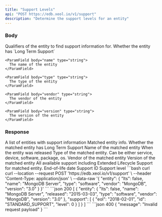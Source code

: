 ```yaml
---
title: "Support Levels"
api: "POST https://edb.xeol.io/v1/support"
description: "Determine the support levels for an entity"
---
```


### Body

<ParamField body="entity" type="object" required>
  Qualifiers of the entity to find support information for.
  <Expandable title="properties">
    <ParamField body="lts" type="boolean">
      Whether the entity has `Long Term Support`
    </ParamField>

    <ParamField body="name" type="string">
      The name of the entity
    </ParamField>

    <ParamField body="type" type="string">
      The type of the entity
    </ParamField>

    <ParamField body="vendor" type="string">
      The vendor of the entity
    </ParamField>

    <ParamField body="version" type="string">
      The version of the entity
    </ParamField>
  </Expandable>
</ParamField>

### Response

<ResponseField name="results" type="object[]">
  A list of entities with support information

  <Expandable title="lifecycle">
    <ResponseField name="entity" type="object">
      Matched entity info.
      <Expandable title="entity">
        <ResponseField name="lts" type="boolean">
          Whether the matched entity has Long Term Support
        </ResponseField>
        <ResponseField name="name" type="string">
          Name of the matched entity
        </ResponseField>
        <ResponseField name="released" type="datetime">
          When the entity was released
        </ResponseField>
        <ResponseField name="type" type="string">
          Type of the matched entity. Can be either service, device, software, package, os.
        </ResponseField>
        <ResponseField name="vendor" type="string">
          Vendor of the matched entity
        </ResponseField>
        <ResponseField name="version" type="string">
          Version of the matched entity
        </ResponseField>
      </Expandable>
    </ResponseField>
    <ResponseField name="support" type="object[]">
      All available support including Extended Lifecycle Support for matched entity.
      <Expandable title="support">
        <ResponseField name="eol" type="datetime">
          End-of-life date
        </ResponseField>
        <ResponseField name="id" type="string">
          Support ID
        </ResponseField>
        <ResponseField name="level" type="integer">
          Support level
        </ResponseField>
      </Expandable>
    </ResponseField>
  </Expandable>
</ResponseField>

<RequestExample>
  ```bash curl
  curl --location --request POST 'https://edb.xeol.io/v1/support' \
  --header 'Content-Type: application/json' \
  --data-raw '{
    "entity": {
      "lts": false,
      "name": "MongoDB Server",
      "type": "software",
      "vendor": "MongoDB",
      "version": "3.0"
    }
  }'
  ```
</RequestExample>
<ResponseExample>
  ```json 200
  [
    {
      "entity": {
        "lts": false,
        "name": "MongoDB Server",
        "released": "2015-03-03",
        "type": "software",
        "vendor": "MongoDB",
        "version": "3.0"
      },
      "support": [
        {
          "eol": "2018-02-01",
          "id": "STANDARD_SUPPORT",
          "level": 0
        }
      ]
    }
  ]
  ```
  ```json 400
  {
    "message": "Invalid request payload"
  }
  ```
</ResponseExample>

